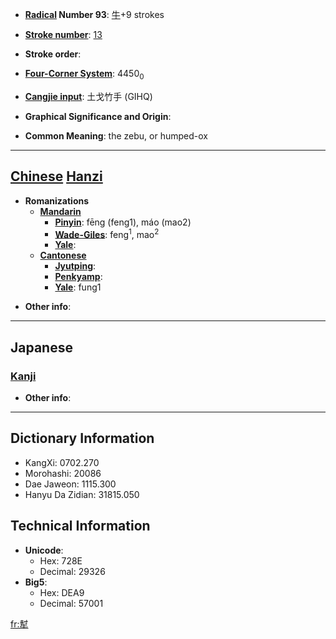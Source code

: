 * '''[[Wiktionary:Chinese radical index| Radical]] Number 93''': [[Wiktionary:Chinese radical index 牛|牛]]+9 strokes

* '''[[Wiktionary:Chinese total strokes index|Stroke number]]''': [[Wiktionary:Chinese total strokes index 13|13]]

* '''Stroke order''': 

* '''[[Wiktionary:Chinese four corner index|Four-Corner System]]''': 4450<sub>0</sub>

* '''[[Wiktionary:Chinese Cangjie index|Cangjie input]]''': 土戈竹手 (GIHQ)

* '''Graphical Significance and Origin''': 

* '''Common Meaning''': the zebu, or humped-ox

----

== [[Chinese]] [[Hanzi]] ==

* '''Romanizations'''
** '''[[Mandarin]]'''
*** '''[[Pinyin]]''': fēng (feng1), máo (mao2)
*** '''[[Wade-Giles]]''': feng<sup>1</sup>, mao<sup>2</sup>
*** '''[[Yale]]''': 
** '''[[Cantonese]]'''
*** '''[[Jyutping]]''':
*** '''[[Penkyamp]]''': 
*** '''[[Yale]]''': fung1

* '''Other info''': 

----

==Japanese==
===[[Kanji]]===
{{kanji|on readings=[[ほう]] (hō), [[ふ]] (fu)
|kun readings=
}}

* '''Other info''':  

----

== Dictionary Information ==

* KangXi: 0702.270
* Morohashi: 20086
* Dae Jaweon: 1115.300
* Hanyu Da Zidian: 31815.050

== Technical Information ==

* '''Unicode''':
** Hex: 728E
** Decimal: 29326
* '''Big5''':
** Hex: DEA9
** Decimal: 57001

[[fr:犎]]